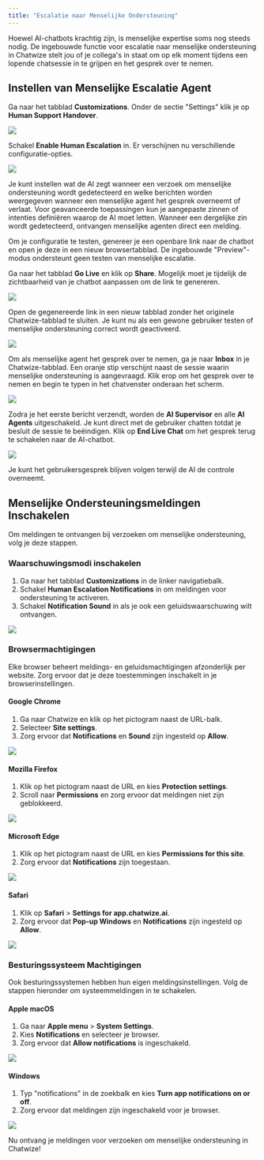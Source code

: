 ```yaml
---
title: "Escalatie naar Menselijke Ondersteuning"
---
```


Hoewel AI-chatbots krachtig zijn, is menselijke expertise soms nog steeds nodig. De ingebouwde functie voor escalatie naar menselijke ondersteuning in Chatwize stelt jou of je collega's in staat om op elk moment tijdens een lopende chatsessie in te grijpen en het gesprek over te nemen.

## Instellen van Menselijke Escalatie Agent

Ga naar het tabblad **Customizations**. Onder de sectie "Settings" klik je op **Human Support Handover**.

<Frame>
  <img src="/images/human-support-escalation.25.png" />
</Frame>

Schakel **Enable Human Escalation** in. Er verschijnen nu verschillende configuratie-opties.

<Frame>
  <img src="/images/human-support-escalation-26.png" />
</Frame>

Je kunt instellen wat de AI zegt wanneer een verzoek om menselijke ondersteuning wordt gedetecteerd en welke berichten worden weergegeven wanneer een menselijke agent het gesprek overneemt of verlaat. Voor geavanceerde toepassingen kun je aangepaste zinnen of intenties definiëren waarop de AI moet letten. Wanneer een dergelijke zin wordt gedetecteerd, ontvangen menselijke agenten direct een melding.

Om je configuratie te testen, genereer je een openbare link naar de chatbot en open je deze in een nieuw browsertabblad. De ingebouwde "Preview"-modus ondersteunt geen testen van menselijke escalatie.

Ga naar het tabblad **Go Live** en klik op **Share**. Mogelijk moet je tijdelijk de zichtbaarheid van je chatbot aanpassen om de link te genereren.

<Frame>
  <img src="/images/human-support-escalation-27.png" />
</Frame>

Open de gegenereerde link in een nieuw tabblad zonder het originele Chatwize-tabblad te sluiten. Je kunt nu als een gewone gebruiker testen of menselijke ondersteuning correct wordt geactiveerd.

<Frame>
  <img src="/images/human-support-escalation-28-1.png" />
</Frame>

Om als menselijke agent het gesprek over te nemen, ga je naar **Inbox** in je Chatwize-tabblad. Een oranje stip verschijnt naast de sessie waarin menselijke ondersteuning is aangevraagd. Klik erop om het gesprek over te nemen en begin te typen in het chatvenster onderaan het scherm.

<Frame>
  <img src="/images/human-support-escalation-6.png" />
</Frame>

Zodra je het eerste bericht verzendt, worden de **AI Supervisor** en alle **AI Agents** uitgeschakeld. Je kunt direct met de gebruiker chatten totdat je besluit de sessie te beëindigen. Klik op **End Live Chat** om het gesprek terug te schakelen naar de AI-chatbot.

<Frame>
  <img src="/images/human-support-escalation-7.png" />
</Frame>

Je kunt het gebruikersgesprek blijven volgen terwijl de AI de controle overneemt.

## Menselijke Ondersteuningsmeldingen Inschakelen

Om meldingen te ontvangen bij verzoeken om menselijke ondersteuning, volg je deze stappen.

### Waarschuwingsmodi inschakelen

1. Ga naar het tabblad **Customizations** in de linker navigatiebalk.
2. Schakel **Human Escalation Notifications** in om meldingen voor ondersteuning te activeren.
3. Schakel **Notification Sound** in als je ook een geluidswaarschuwing wilt ontvangen.

<Frame>
  <img src="/images/human-support-escalation-15.png" />
</Frame>

### Browsermachtigingen

Elke browser beheert meldings- en geluidsmachtigingen afzonderlijk per website. Zorg ervoor dat je deze toestemmingen inschakelt in je browserinstellingen.

#### Google Chrome

1. Ga naar Chatwize en klik op het pictogram naast de URL-balk.
2. Selecteer **Site settings**.
3. Zorg ervoor dat **Notifications** en **Sound** zijn ingesteld op **Allow**.

<Frame>
  <img src="/images/human-support-escalation-9.png" />
</Frame>

#### Mozilla Firefox

1. Klik op het pictogram naast de URL en kies **Protection settings**.
2. Scroll naar **Permissions** en zorg ervoor dat meldingen niet zijn geblokkeerd.

<Frame>
  <img src="/images/human-support-escalation-11.png" />
</Frame>

#### Microsoft Edge

1. Klik op het pictogram naast de URL en kies **Permissions for this site**.
2. Zorg ervoor dat **Notifications** zijn toegestaan.

<Frame>
  <img src="/images/human-support-escalation-14.png" />
</Frame>

#### Safari

1. Klik op **Safari** > **Settings for app.chatwize.ai**.
2. Zorg ervoor dat **Pop-up Windows** en **Notifications** zijn ingesteld op **Allow**.

<Frame>
  <img src="/images/human-support-escalation-18.png" />
</Frame>

### Besturingssysteem Machtigingen

Ook besturingssystemen hebben hun eigen meldingsinstellingen. Volg de stappen hieronder om systeemmeldingen in te schakelen.

#### Apple macOS

1. Ga naar **Apple menu** > **System Settings**.
2. Kies **Notifications** en selecteer je browser.
3. Zorg ervoor dat **Allow notifications** is ingeschakeld.

<Frame>
  <img src="/images/human-support-escalation-21.png" />
</Frame>

#### Windows

1. Typ "notifications" in de zoekbalk en kies **Turn app notifications on or off**.
2. Zorg ervoor dat meldingen zijn ingeschakeld voor je browser.

<Frame>
  <img src="/images/human-support-escalation-24.png" />
</Frame>

Nu ontvang je meldingen voor verzoeken om menselijke ondersteuning in Chatwize!
